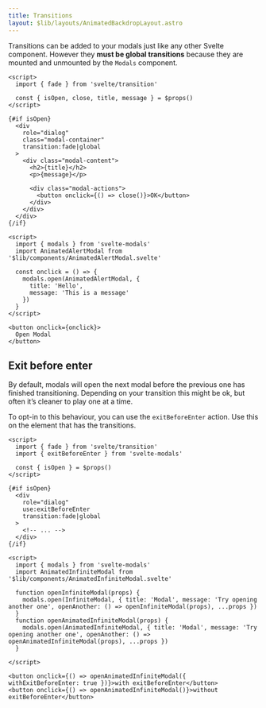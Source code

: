 ```yaml
---
title: Transitions
layout: $lib/layouts/AnimatedBackdropLayout.astro
---
```


Transitions can be added to your modals just like any other Svelte component. However they
**must be global transitions** because they are mounted and unmounted by the `Modals` component.

```svelte title="MyModal.svelte" {11}
<script>  
  import { fade } from 'svelte/transition'

  const { isOpen, close, title, message } = $props()
</script>

{#if isOpen}
  <div 
    role="dialog"
    class="modal-container"
    transition:fade|global
  >
    <div class="modal-content">
      <h2>{title}</h2>
      <p>{message}</p>

      <div class="modal-actions">
        <button onclick={() => close()}>OK</button>
      </div>
    </div>
  </div>
{/if}
```

```svelte live layout="$lib/layouts/code/NoCode.astro"
<script>
  import { modals } from 'svelte-modals'
  import AnimatedAlertModal from '$lib/components/AnimatedAlertModal.svelte'

  const onclick = () => {
    modals.open(AnimatedAlertModal, {
      title: 'Hello',
      message: 'This is a message'
    })
  }
</script>

<button onclick={onclick}>
  Open Modal
</button>
```

## Exit before enter

By default, modals will open the next modal before the previous one has finished transitioning.
Depending on your transition this might be ok, but often it’s cleaner to play one at a time.

To opt-in to this behaviour, you can use the `exitBeforeEnter` action. Use this 
on the element that has the transitions.

```svelte title="MyModal.svelte" {10}
<script>
  import { fade } from 'svelte/transition'
  import { exitBeforeEnter } from 'svelte-modals'

  const { isOpen } = $props()
</script>

{#if isOpen}
  <div 
    role="dialog" 
    use:exitBeforeEnter
    transition:fade|global
  >
    <!-- ... -->
  </div>
{/if}
```

```svelte live layout="$lib/layouts/code/NoCode.astro"
<script>
  import { modals } from 'svelte-modals'
  import AnimatedInfiniteModal from '$lib/components/AnimatedInfiniteModal.svelte'

  function openInfiniteModal(props) {
    modals.open(InfiniteModal, { title: 'Modal', message: 'Try opening another one', openAnother: () => openInfiniteModal(props), ...props })
  }
  function openAnimatedInfiniteModal(props) {
    modals.open(AnimatedInfiniteModal, { title: 'Modal', message: 'Try opening another one', openAnother: () => openAnimatedInfiniteModal(props), ...props })
  }

</script>

<button onclick={() => openAnimatedInfiniteModal({ withExitBeforeEnter: true })}>with exitBeforeEnter</button>
<button onclick={() => openAnimatedInfiniteModal()}>without exitBeforeEnter</button>
```

